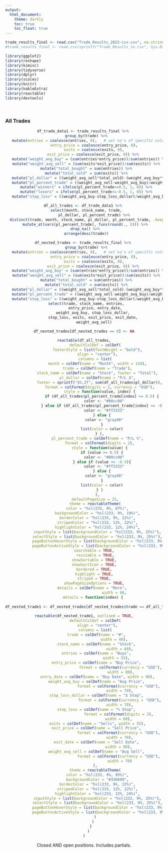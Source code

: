---
output: 
  html_document:
    theme: darkly
    toc: true
    toc_float: true
---

```{r, include=FALSE}
trade_results_final <- read.csv("Trade_Results_2023-csv.csv", na.strings = c("", "NA"))
#trade_results_final <- read.csv(sprintf("Trade_Results_%s.csv", Sys.Date()))
```

```{r, include = FALSE}
library(ggplot2)
library(reshape)
library(kimisc)
library(tidyverse)
library(dplyr)
library(scales)
library(knitr)
library(kableExtra)
library(reactable)
library(devtools)
```
<br>

### All Trades

<center>
```{r All_trades_data, warning=FALSE, include=FALSE}
df_trade_data1 <- trade_results_final %>% 
   group_by(trade) %>% 
   mutate(entries = coalesce(entries, 0),   # set na's of specific columns to 0 using coalesce
         entry_price = coalesce(entry_price, 0),
         exits = coalesce(exits, 0),
         exit_price = coalesce(exit_price, 0)) %>% 
   mutate("weight_avg_buy" = (sum(entries*entry_price))/sum(entries)) %>% 
   mutate("weight_avg_sell" = (sum(exits*exit_price))/sum(exits)) %>% 
   mutate("total_bought" = sum(entries)) %>% 
   mutate("total_sold" = sum(exits)) %>% 
   mutate("pl_dollar" = ((weight_avg_sell*total_sold)-(weight_avg_buy*total_sold))) %>% 
   mutate("pl_percent_trade" = ((weight_avg_sell-weight_avg_buy)/weight_avg_buy)*100) %>% 
   mutate("winners" = ifelse(pl_percent_trade>=0.5, 1, 0)) %>% 
   mutate("losers" = ifelse(pl_percent_trade<=-0.5, 1, 0)) %>% 
   mutate("stop_loss" = ((weight_avg_buy-stop_loss_dollar)/weight_avg_buy)*100)

df_all_trades <- df_trade_data1 %>% 
  select(month, stock_name, trade,
         pl_dollar, pl_percent_trade) %>%
  distinct(trade, month, stock_name, pl_dollar, pl_percent_trade, .keep_all = FALSE) %>% 
  mutate_at(vars(pl_percent_trade), funs(round(., 2))) %>% 
  drop_na() %>% 
  arrange(desc(trade))

df_nested_trades <- trade_results_final %>% 
   group_by(trade) %>% 
   mutate(entries = coalesce(entries, 0),   # set na's of specific columns to 0 using coalesce
         entry_price = coalesce(entry_price, 0),
         exits = coalesce(exits, 0),
         exit_price = coalesce(exit_price, 0)) %>% 
   mutate("weight_avg_buy" = (sum(entries*entry_price))/sum(entries)) %>% 
   mutate("weight_avg_sell" = (sum(exits*exit_price))/sum(exits)) %>% 
   mutate("total_bought" = sum(entries)) %>% 
   mutate("total_sold" = sum(exits)) %>% 
   mutate("pl_dollar" = ((weight_avg_sell*total_sold)-(weight_avg_buy*total_sold))) %>% 
   mutate("pl_percent_trade" = ((weight_avg_sell-weight_avg_buy)/weight_avg_buy)*100) %>%
   mutate("stop_loss" = ((weight_avg_buy-stop_loss_dollar)/weight_avg_buy)*100) %>% 
   select(trade, stock_name, entries, 
          entry_price, entry_date,
         weight_avg_buy, stop_loss_dollar, 
         stop_loss, exits, exit_price, exit_date, 
         weight_avg_sell)

df_nested_trades[df_nested_trades == 0] <- NA
```

```{r All_closed_trades_table, echo=FALSE, warning=FALSE}
reactable(df_all_trades,
          defaultColDef = colDef(
            footerStyle = list(fontWeight = "bold"),
            align = "center"),
          columns = list(
            month = colDef(name = "Month", width = 110),
            trade = colDef(name = "Trade"),
            stock_name = colDef(name = "Stock", footer = "Total"),
            pl_dollar = colDef(name = "P/L $",
              footer = sprintf("$%.2f", sum(df_all_trades$pl_dollar)),
              format = colFormat(digits = 2, currency = "USD"),
              style = function(value, index) {
                if (df_all_trades$pl_percent_trade[index] >= 0.5) {
                  color <- "#00cc00"
                } else if (df_all_trades$pl_percent_trade[index] <= -0.5){
                  color <- "#ff3333"
                } else {
                  color <- "gray90"
                }
                list(color = color)
              } ),
            pl_percent_trade = colDef(name = "P/L %",
              format = colFormat(digits = 2),
              style = function(value) {
                if (value >= 0.5) {
                  color <- "#00cc00"
                } else if (value <= -0.5){
                  color <- "#ff3333"
                } else {
                  color <- "gray90"
                }
                list(color = color)
              } )
            ),
          defaultPageSize = 25,
          theme = reactableTheme(
            color = "hsl(233, 9%, 87%)",
            backgroundColor = "hsl(233, 9%, 19%)",
            borderColor = "hsl(233, 9%, 22%)",
            stripedColor = "hsl(233, 12%, 22%)",
            highlightColor = "hsl(233, 12%, 24%)",
            inputStyle = list(backgroundColor = "hsl(233, 9%, 25%)"),
            selectStyle = list(backgroundColor = "hsl(233, 9%, 25%)"),
            pageButtonHoverStyle = list(backgroundColor = "hsl(233, 9%, 25%)"),
            pageButtonActiveStyle = list(backgroundColor = "hsl(233, 9%, 28%)")),
          searchable = TRUE, 
          resizable = TRUE,
          showSortable = TRUE, 
          showSortIcon = TRUE, 
          bordered = TRUE, 
          highlight = TRUE, 
          striped = TRUE, 
          showPageSizeOptions = TRUE, 
        details = colDef(name = "More", 
                           width = 80,
        details = function(index) {
          
df_nested_trade1 <- df_nested_trades[df_nested_trades$trade == df_all_trades$trade[index], ]
            
reactable(df_nested_trade1, outlined = TRUE,
          defaultColDef = colDef(
            align = "center"),
          columns = list(
            trade = colDef(name = "#", 
                           width = 40),
            stock_name = colDef(name = "Stock", 
                                width = 60),
            entries = colDef(name = "Buys", 
                             width = 55),
            entry_price = colDef(name = "Buy Price", 
                                 format = colFormat(currency = "USD"), 
                                 width = 80),
            entry_date = colDef(name = "Buy Date", width = 90),
            weight_avg_buy = colDef(name = "Avg Price", 
                                format = colFormat(currency = "USD"), 
                                width = 70),
            stop_loss_dollar = colDef(name = "$ Stop", 
                                format = colFormat(currency = "USD"),
                                width = 70),
            stop_loss = colDef(name = "% Stop", 
                               format = colFormat(digits = 2),
                               width = 60),
            exits = colDef(name = "Sells", width = 55),
            exit_price = colDef(name = "Sell Price", 
                                format = colFormat(currency = "USD"), 
                                width = 70),
            exit_date = colDef(name = "Sell Date", 
                               width = 90),
            weight_avg_sell = colDef(name = "Avg Sell", 
                                format = colFormat(currency = "USD"), 
                                width = 70)
          ),
          theme = reactableTheme(
            color = "hsl(233, 9%, 95%)",
            backgroundColor = "#336699",
            borderColor = "hsl(233, 9%, 22%)",
            stripedColor = "hsl(233, 12%, 22%)",
            highlightColor = "hsl(233, 12%, 24%)",
            inputStyle = list(backgroundColor = "hsl(233, 9%, 25%)"),
            selectStyle = list(backgroundColor = "hsl(233, 9%, 25%)"),
            pageButtonHoverStyle = list(backgroundColor = "hsl(233, 9%, 25%)"),
            pageButtonActiveStyle = list(backgroundColor = "hsl(233, 9%, 28%)")
          )
        )
      }
    )
)
```
Closed AND open positions. Includes partials.
<br>

</center>

